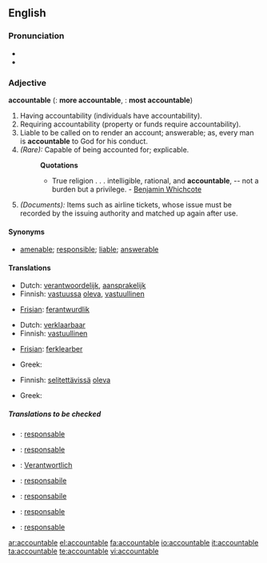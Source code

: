 ==English==

===Pronunciation===
*{{IPA|/ʌˈkaʊntəbl̩/}}
*{{SAMPA|/V"kaUnt@b@l/}}

===Adjective===
'''accountable'''  ({{compar}}: '''more accountable''', {{superl}}: '''most accountable''')

# Having accountability (individuals have accountability). 
# Requiring accountability (property or funds require accountability).
# Liable to be called on to render an account; answerable; as, every man is '''accountable''' to God for his conduct.
# ''(Rare):'' Capable of being accounted for; explicable.
#:'''Quotations'''
#:*True religion . . . intelligible, rational, and '''accountable''', -- not a burden but a privilege. - [[w:Benjamin Whichcote|Benjamin Whichcote]]
# ''(Documents):'' Items such as airline tickets, whose issue must be recorded by the issuing authority and matched up again after use.

====Synonyms====
*[[amenable]]; [[responsible]]; [[liable]]; [[answerable]]

====Translations====
{{trans-top|Having accountability}}
*Dutch: [[verantwoordelijk]], [[aansprakelijk]]
*Finnish: [[vastuussa]] [[oleva]], [[vastuullinen]]
{{trans-mid}}
*[[Frisian]]: [[ferantwurdlik]]
{{trans-bottom}}

{{trans-top|Requiring accountability}}
*Dutch: [[verklaarbaar]]
*Finnish: [[vastuullinen]]
{{trans-mid}}
*[[Frisian]]: [[ferklearber]]
{{trans-bottom}}

{{trans-top|Liable to be called on to render an account}}
*Greek: {{t|el|υπόλογος}}
{{trans-mid}}
{{trans-bottom}}

{{trans-top|Capable of being accounted for; explicable}}
*Finnish: [[selitettävä|selitettävissä]] [[oleva]]
{{trans-mid}}
*Greek: {{t|el|ευεξήγητος}}
{{trans-bottom}}

{{trans-top|Items such as airline tickets, whose issue must be recorded by the issuing authority and matched up again after use}}
{{trans-mid}}
{{trans-bottom}}

=====Translations to be checked=====
{{checktrans}}
{{top}}
*{{ttbc|Catalan}}: [[responsable]]
*{{ttbc|French}}: [[responsable]]
*{{ttbc|German}}: [[Verantwortlich]]
*{{ttbc|Interlingua}}: [[responsabile]]
{{mid}}
*{{ttbc|Italian}}: [[responsabile]]
*{{ttbc|Portuguese}}: [[responsable]]
*{{ttbc|Spanish}}: [[responsable]]
{{bottom}}

[[ar:accountable]]
[[el:accountable]]
[[fa:accountable]]
[[io:accountable]]
[[it:accountable]]
[[ta:accountable]]
[[te:accountable]]
[[vi:accountable]]